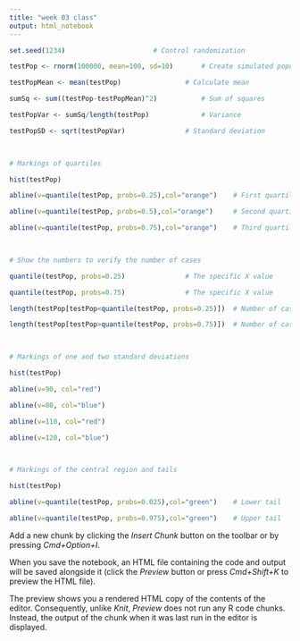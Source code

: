 ```yaml
---
title: "week 03 class"
output: html_notebook
---
```


```r
set.seed(1234) 						# Control randomization 

testPop <- rnorm(100000, mean=100, sd=10)		# Create simulated population 

testPopMean <- mean(testPop) 				# Calculate mean 

sumSq <- sum((testPop-testPopMean)^2) 			# Sum of squares 

testPopVar <- sumSq/length(testPop) 			# Variance 

testPopSD <- sqrt(testPopVar) 				# Standard deviation 

 

# Markings of quartiles 

hist(testPop) 

abline(v=quantile(testPop, probs=0.25),col="orange") 	# First quartile 

abline(v=quantile(testPop, probs=0.5),col="orange") 	# Second quartile 

abline(v=quantile(testPop, probs=0.75),col="orange") 	# Third quartile 

 

# Show the numbers to verify the number of cases 

quantile(testPop, probs=0.25) 				# The specific X value 

quantile(testPop, probs=0.75) 				# The specific X value 

length(testPop[testPop<quantile(testPop, probs=0.25)]) 	# Number of cases below 

length(testPop[testPop>quantile(testPop, probs=0.75)]) 	# Number of cases above 

 

# Markings of one and two standard deviations 

hist(testPop) 

abline(v=90, col="red") 

abline(v=80, col="blue") 

abline(v=110, col="red") 

abline(v=120, col="blue") 

 

# Markings of the central region and tails 

hist(testPop) 

abline(v=quantile(testPop, probs=0.025),col="green") 	# Lower tail 

abline(v=quantile(testPop, probs=0.975),col="green") 	# Upper tail 
```

Add a new chunk by clicking the *Insert Chunk* button on the toolbar or by pressing *Cmd+Option+I*.

When you save the notebook, an HTML file containing the code and output will be saved alongside it (click the *Preview* button or press *Cmd+Shift+K* to preview the HTML file). 

The preview shows you a rendered HTML copy of the contents of the editor. Consequently, unlike *Knit*, *Preview* does not run any R code chunks. Instead, the output of the chunk when it was last run in the editor is displayed.

